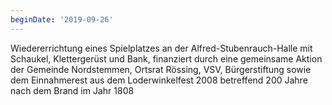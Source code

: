 ```yaml
---
beginDate: '2019-09-26'
---
```


Wiedererrichtung eines Spielplatzes an der Alfred-Stubenrauch-Halle mit
Schaukel, Klettergerüst und Bank, finanziert durch eine gemeinsame Aktion der
Gemeinde Nordstemmen, Ortsrat Rössing, VSV, Bürgerstiftung sowie dem
Einnahmerest aus dem Loderwinkelfest 2008 betreffend 200 Jahre nach dem Brand im
Jahr 1808

